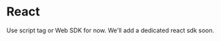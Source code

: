 
# React

Use <Link href="/docs/sdks/script">script tag</Link> or <Link href="/docs/sdks/web">Web SDK</Link> for now. We'll add a dedicated react sdk soon.

